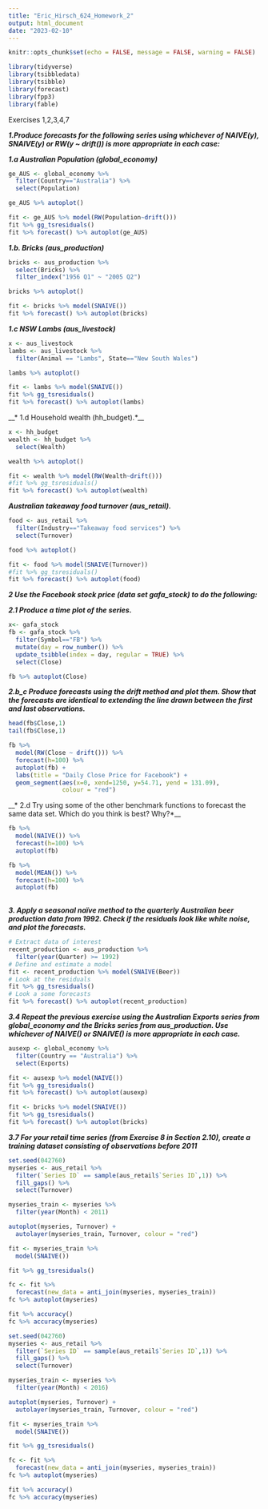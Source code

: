 ```yaml
---
title: "Eric_Hirsch_624_Homework_2"
output: html_document
date: "2023-02-10"
---
```


```r
knitr::opts_chunk$set(echo = FALSE, message = FALSE, warning = FALSE)
```

```r

library(tidyverse)
library(tsibbledata)
library(tsibble)
library(forecast)
library(fpp3)
library(fable)

```

Exercises 1,2,3,4,7

__*1.Produce forecasts for the following series using whichever of NAIVE(y), SNAIVE(y) or RW(y ~ drift()) is more appropriate in each case:*__

__*1.a Australian Population (global_economy)*__

```r
ge_AUS <- global_economy %>%
  filter(Country=="Australia") %>%
  select(Population)

ge_AUS %>% autoplot()

fit <- ge_AUS %>% model(RW(Population~drift()))
fit %>% gg_tsresiduals()
fit %>% forecast() %>% autoplot(ge_AUS)


```

__*1.b. Bricks (aus_production)*__

```r
bricks <- aus_production %>%
  select(Bricks) %>%
  filter_index("1956 Q1" ~ "2005 Q2")

bricks %>% autoplot()

fit <- bricks %>% model(SNAIVE())
fit %>% forecast() %>% autoplot(bricks)


```
__*1.c NSW Lambs (aus_livestock)*__
```r
x <- aus_livestock
lambs <- aus_livestock %>%
  filter(Animal == "Lambs", State=="New South Wales") 

lambs %>% autoplot()

fit <- lambs %>% model(SNAIVE())
fit %>% gg_tsresiduals()
fit %>% forecast() %>% autoplot(lambs)


```

__* 1.d Household wealth (hh_budget).*__

```r

x <- hh_budget
wealth <- hh_budget %>%
  select(Wealth) 

wealth %>% autoplot()

fit <- wealth %>% model(RW(Wealth~drift()))
#fit %>% gg_tsresiduals()
fit %>% forecast() %>% autoplot(wealth)

```

__*Australian takeaway food turnover (aus_retail).*__

```r

food <- aus_retail %>%
  filter(Industry=="Takeaway food services") %>%
  select(Turnover)

food %>% autoplot()

fit <- food %>% model(SNAIVE(Turnover))
#fit %>% gg_tsresiduals()
fit %>% forecast() %>% autoplot(food)

```

__*2 Use the Facebook stock price (data set gafa_stock) to do the following:*__

__*2.1 Produce a time plot of the series.*__

```r

x<- gafa_stock
fb <- gafa_stock %>%
  filter(Symbol=="FB") %>%
  mutate(day = row_number()) %>%
  update_tsibble(index = day, regular = TRUE) %>%
  select(Close)

fb %>% autoplot(Close)

```

__*2.b_c Produce forecasts using the drift method and plot them. Show that the forecasts are identical to extending the line drawn between the first and last observations.*__

```r
head(fb$Close,1)
tail(fb$Close,1)

fb %>%
  model(RW(Close ~ drift())) %>%
  forecast(h=100) %>%
  autoplot(fb) +
  labs(title = "Daily Close Price for Facebook") +
  geom_segment(aes(x=0, xend=1250, y=54.71, yend = 131.09),
               colour = "red")

```

__* 2.d Try using some of the other benchmark functions to forecast the same data set. Which do you think is best? Why?*__

```r
fb %>%
  model(NAIVE()) %>%
  forecast(h=100) %>%
  autoplot(fb)

fb %>%
  model(MEAN()) %>%
  forecast(h=100) %>%
  autoplot(fb)
  
```

__*3. Apply a seasonal naïve method to the quarterly Australian beer production data from 1992. Check if the residuals look like white noise, and plot the forecasts.*__
  
```r
# Extract data of interest
recent_production <- aus_production %>%
  filter(year(Quarter) >= 1992)
# Define and estimate a model
fit <- recent_production %>% model(SNAIVE(Beer))
# Look at the residuals
fit %>% gg_tsresiduals()
# Look a some forecasts
fit %>% forecast() %>% autoplot(recent_production)

```
  
__*3.4 Repeat the previous exercise using the Australian Exports series from global_economy and the Bricks series from aus_production. Use whichever of NAIVE() or SNAIVE() is more appropriate in each case.*__

```r

ausexp <- global_economy %>%
  filter(Country == "Australia") %>%
  select(Exports)

fit <- ausexp %>% model(NAIVE())
fit %>% gg_tsresiduals()
fit %>% forecast() %>% autoplot(ausexp)

fit <- bricks %>% model(SNAIVE())
fit %>% gg_tsresiduals()
fit %>% forecast() %>% autoplot(bricks)

```

__*3.7 For your retail time series (from Exercise 8 in Section 2.10), create a training dataset consisting of observations before 2011*__ 

```r

set.seed(042760)
myseries <- aus_retail %>%
  filter(`Series ID` == sample(aus_retail$`Series ID`,1)) %>%
  fill_gaps() %>%
  select(Turnover)

myseries_train <- myseries %>%
  filter(year(Month) < 2011)

autoplot(myseries, Turnover) +
  autolayer(myseries_train, Turnover, colour = "red")

fit <- myseries_train %>%
  model(SNAIVE())

fit %>% gg_tsresiduals()

fc <- fit %>%
  forecast(new_data = anti_join(myseries, myseries_train))
fc %>% autoplot(myseries)

fit %>% accuracy()
fc %>% accuracy(myseries)

```



```r

set.seed(042760)
myseries <- aus_retail %>%
  filter(`Series ID` == sample(aus_retail$`Series ID`,1)) %>%
  fill_gaps() %>%
  select(Turnover)

myseries_train <- myseries %>%
  filter(year(Month) < 2016)

autoplot(myseries, Turnover) +
  autolayer(myseries_train, Turnover, colour = "red")

fit <- myseries_train %>%
  model(SNAIVE())

fit %>% gg_tsresiduals()

fc <- fit %>%
  forecast(new_data = anti_join(myseries, myseries_train))
fc %>% autoplot(myseries)

fit %>% accuracy()
fc %>% accuracy(myseries)

```
